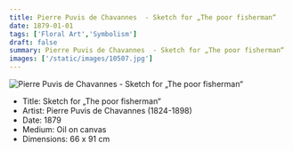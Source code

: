 ```yaml
---
title: Pierre Puvis de Chavannes  - Sketch for „The poor fisherman“
date: 1879-01-01
tags: ['Floral Art','Symbolism']
draft: false
summary: Pierre Puvis de Chavannes  - Sketch for „The poor fisherman“
images: ['/static/images/10507.jpg']
---
```


![Pierre Puvis de Chavannes  - Sketch for „The poor fisherman“](/static/images/10507.jpg)

* Title: Sketch for „The poor fisherman“
* Artist: Pierre Puvis de Chavannes  (1824-1898)
* Date: 1879
* Medium: Oil on canvas
* Dimensions: 66 x 91 cm


